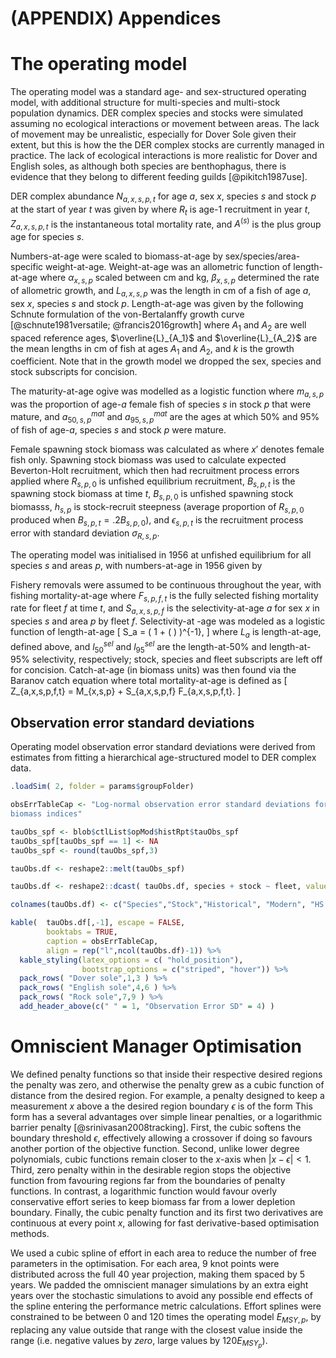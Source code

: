 \clearpage
\setcounter{table}{0}
\setcounter{figure}{0}

# (APPENDIX) Appendices {-}

# The operating model

The operating model was a standard age- and sex-structured 
operating model, with additional structure for multi-species 
and multi-stock population dynamics. DER complex species and 
stocks were simulated assuming no ecological interactions or 
movement between areas. The lack of movement may be unrealistic, 
especially for Dover Sole given their extent, but this is how 
the the DER complex stocks are currently managed in practice. 
The lack of ecological interactions is more realistic for Dover 
and English soles, as although both species are benthophagus, 
there is evidence that they belong to different feeding guilds
[@pikitch1987use].

DER complex abundance $N_{a,x,s,p,t}$ for age $a$, sex $x$, 
species $s$ and stock $p$ at the start of year $t$ was
given by 
\begin{equation*}
N_{a,x,s,p,t} = \left \{ \begin{array} {ll}
                          0.5 R_{s,p,t}  & a = 1, \\
                          N_{a-1,x,s,p,t-1} \cdot e^{-Z_{a-1,x,s,p,t-1}} & 1 < a < A, \\
                          N_{a-1,x,s,p,t-1} \cdot e^{-Z_{a-1,x,s,p,t-1}} + N_{a,x,s,p,t-1}\cdot e^{-Z_{a,x,s,p,t-1}} & a = A^{(s)},
                          \end{array}
                \right.
\end{equation*}
where $R_t$ is age-1 recruitment in year $t$, $Z_{a,x,s,p,t}$
is the instantaneous total mortality rate, and $A^{(s)}$ is the plus
group age for species $s$.

Numbers-at-age were scaled to biomass-at-age by sex/species/area-
specific weight-at-age. Weight-at-age was an allometric function
of length-at-age
\begin{equation*}
w_{a,x,s,p} = \alpha_{x,s,p} \cdot L_{a,x,s,p}^{\beta_{x,s,p}}
\end{equation*}
where $\alpha_{x,s,p}$ scaled between cm and kg, $\beta_{x,s,p}$
determined the rate of allometric growth, and $L_{a,x,s,p}$ was
the length in cm of a fish of age $a$, sex $x$, species $s$ and 
stock $p$. Length-at-age was given by the following Schnute 
formulation of the von-Bertalanffy growth curve [@schnute1981versatile; 
@francis2016growth] 
\begin{equation*}
L_{a} = \overline{L}_{A_1} - (\overline{L}_{A_2} - \overline{L}_{A_1}) \cdot 
            \left( \frac{e^{-k A_1} - e^{-k a} )} {e^{-k A_1} - e^{-k A_2} } \right) 
\end{equation*}
where $A_1$ and $A_2$ are well spaced reference ages, 
$\overline{L}_{A_1}$ and $\overline{L}_{A_2}$ are the mean lengths
in cm of fish at ages $A_1$ and $A_2$, and $k$ is the 
growth coefficient. Note that in the growth model we dropped the sex, 
species and stock subscripts for concision.

The maturity-at-age ogive was modelled as a logistic function
\begin{equation*}
m_{a,s,p} = \left( 1 + e^{-\frac{\ln 19 (a - a_{50,s,p}^{mat})}{a_{95,s,p}^{mat} - a_{50,x,s,p}^{mat}}}\right)^{-1},
\end{equation*}
where $m_{a,s,p}$ was the proportion of age-$a$ female fish 
of species $s$ in stock $p$ that were mature, and $a_{50,s,p}^{mat}$ 
and $a_{95,s,p}^{mat}$ are the ages at which 50\% and 95\% of fish 
of age-$a$, species $s$ and stock $p$ were mature.

Female spawning stock biomass was calculated as
\begin{equation*}
B_{s,p,t} = \sum_{a} N_{a,x',s,p,t} m_{a,s,p} w_{a,x',s,p},
\end{equation*}
where $x'$ denotes female fish only. Spawning stock biomass
was used to calculate expected Beverton-Holt recruitment, which
then had recruitment process errors applied
\begin{equation*}
R_{s,p,t+1} = \frac{R_{s,p,0} \cdot 4h_{s,p} \cdot B_{s,p,t} }
                    { B_{s,p,0} \cdot (1 - h_{s,p} ) + (5h_{s,p} - 1) \cdot B_{s,p,t}  }
                    \cdot e^{\epsilon_{s,p,t+1} - 0.5\sigma_{R,s,p}^2},
\end{equation*}
where $R_{s,p,0}$ is unfished equilibrium recruitment, $B_{s,p,t}$
is the spawning stock biomass at time $t$, $B_{s,p,0}$ is unfished spawning
stock biomasss, $h_{s,p}$ is stock-recruit steepness (average proportion
of $R_{s,p,0}$ produced when $B_{s,p,t} = .2B_{s,p,0}$), and
$\epsilon_{s,p,t}$ is the recruitment process error with standard 
deviation $\sigma_{R,s,p}$.

The operating model was initialised in 1956 at unfished equilibrium
for all species $s$ and areas $p$, with numbers-at-age in 1956
given by
\begin{equation*}
N_{a,x,s,p,1956} = \left \{ \begin{array} {ll}
                          0.5 R_{s,p,0}  & a = 1, \\
                          N_{a-1,x,s,p,1956} \cdot e^{-M_{x,s,p}} & 1 < a < A, \\
                          N_{a-1,x,s,p,1956} \cdot \frac{e^{-M_{x,s,p}}}{1 - e^{-M_{x,s,p}}} & a = A^{(s)},
                          \end{array}
                \right.
\end{equation*}

Fishery removals were assumed to be continuous throughout the year, 
with fishing mortality-at-age
\begin{equation*}
F_{a,x,s,p,f,t} = S_{a,x,s,p,f} \cdot F_{s,p,f,t},
\end{equation*}
where $F_{s,p,f,t}$ is the fully selected fishing mortality rate for
fleet $f$ at time $t$, and $S_{a,x,s,p,f}$ is the selectivity-at-age
$a$ for sex $x$ in species $s$ and area $p$ by fleet $f$. Selectivity-at
-age was modeled as a logistic function of length-at-age
\[
S_a = \left( 1 + \exp \left( \frac{-\ln 19 (L_a - l^{sel}_{50})}{l^{sel}_{95} - l^{sel}_{50}}  \right)   \right)^{-1},
\]
where $L_a$ is length-at-age, defined above, and $l^{sel}_{50}$
and $l^{sel}_{95}$ are the length-at-50\% and length-at-95\% selectivity,
respectively; stock, species and fleet subscripts are left off for concision.
Catch-at-age (in biomass units) was then found via the Baranov catch 
equation
\begin{equation*}
C_{a,x,s,p,f,t} = (1 - e^{-Z_{a,x,s,p,f,t}}) \cdot N_{a,x,s,p,t} w_{a,x,s,p} \frac{F_{a,x,s,p,f,t}}{Z_{a,x,s,p,f,t}},
\end{equation*}
where total mortality-at-age is defined as
\[
Z_{a,x,s,p,f,t} = M_{x,s,p} + S_{a,x,s,p,f} \cdot F_{a,x,s,p,f,t}.
\]

## Observation error standard deviations

Operating model observation error standard deviations were derived
from estimates from fitting a hierarchical age-structured model to 
DER complex data.


```r
.loadSim( 2, folder = params$groupFolder)

obsErrTableCap <- "Log-normal observation error standard deviations for all DER complex
biomass indices"

```

```r
tauObs_spf <- blob$ctlList$opMod$histRpt$tauObs_spf
tauObs_spf[tauObs_spf == 1] <- NA
tauObs_spf <- round(tauObs_spf,3)

tauObs.df <- reshape2::melt(tauObs_spf)

tauObs.df <- reshape2::dcast( tauObs.df, species + stock ~ fleet, value.var = "value")

colnames(tauObs.df) <- c("Species","Stock","Historical", "Modern", "HS Ass.", "Syn")

kable(  tauObs.df[,-1], escape = FALSE,
        booktabs = TRUE,
        caption = obsErrTableCap,
        align = rep("l",ncol(tauObs.df)-1)) %>%
  kable_styling(latex_options = c( "hold_position"),
                bootstrap_options = c("striped", "hover")) %>%
  pack_rows( "Dover sole",1,3 ) %>%
  pack_rows( "English sole",4,6 ) %>%
  pack_rows( "Rock sole",7,9 ) %>%
  add_header_above(c(" " = 1, "Observation Error SD" = 4) )

```

\clearpage
# Omniscient Manager Optimisation

We defined penalty functions so that inside their respective 
desired regions the penalty was zero, and otherwise the penalty grew 
as a cubic function of distance from the desired region. For example, 
a penalty designed to keep a measurement $x$ above a the desired 
region boundary $\epsilon$ is of the form
\begin{equation}
\mathcal{P}(x , \epsilon) = \left\{
  \begin{array}{ll}
    0 & x \geq \epsilon, \\
    |x - \epsilon|^3 & x < epsilon. \\
  \end{array} \right. 
\end{equation}
This form has a several advantages over simple linear penalties, 
or a logarithmic barrier penalty [@srinivasan2008tracking]. First, 
the cubic softens the boundary threshold $\epsilon$, effectively
allowing a crossover if doing so favours another portion of the 
objective function. Second, unlike lower degree polynomials, cubic
functions remain closer to the $x$-axis when $|x-\epsilon| < 1$. 
Third, zero penalty within in the desirable region stops
the objective function from favouring regions far from the boundaries 
of penalty functions. In contrast, a logarithmic function would 
favour overly conservative effort series to keep biomass far from 
a lower depletion boundary. Finally, the cubic penalty function and its 
first two derivatives are continuous at every point $x$, allowing for
fast derivative-based optimisation methods.

We used a cubic spline of effort in each area to reduce
the number of free parameters in the optimisation. For each
area, 9 knot points were distributed across the full 40 year
projection, making them spaced by 5 years. We padded
the omniscient manager simulations by an extra eight
years over the stochastic simulations to avoid any
possible end effects of the spline entering the 
performance metric calculations. Effort splines
were constrained to be between 0 and 120 times the
operating model $E_{MSY,p}$, by replacing any value 
outside that range with the closest
value inside the range (i.e. negative values by *zero*,
large values by $120 E_{MSY_p}$).

\clearpage

